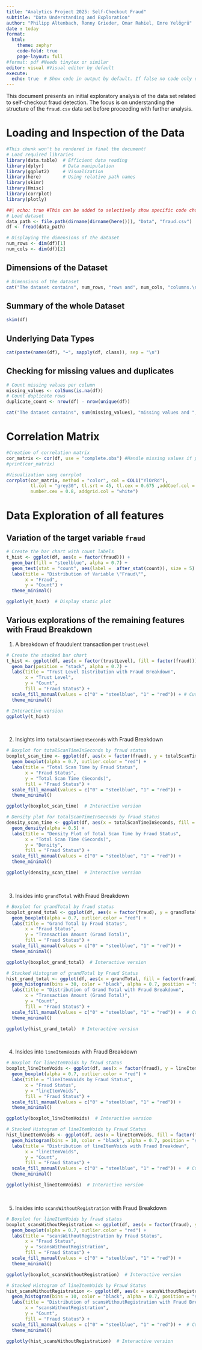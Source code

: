 ```yaml
---
title: "Analytics Project 2025: Self-Checkout Fraud"
subtitle: "Data Understanding and Exploration"
author: "Philipp Altenbach, Ronny Grieder, Omar Rahiel, Emre Yelögrü"
date : today
format:
  html:
    theme: zephyr
    code-fold: true
    page-layout: full
#format: pdf #Needs tinytex or similar
editor: visual #Visual editor by default
execute:
  echo: true  # Show code in output by default. If false no code only output.
---
```


This document presents an initial exploratory analysis of the data set related to self-checkout fraud detection. The focus is on understanding the structure of the `fraud.csv` data set before proceeding with further analysis.

# Loading and Inspection of the Data

```r
#This chunk won't be rendered in final the document!
# Load required libraries
library(data.table)  # Efficient data reading
library(dplyr)       # Data manipulation
library(ggplot2)     # Visualization
library(here)        # Using relative path names
library(skimr)
library(Hmisc)
library(corrplot)
library(plotly)
```

```r
##| echo: true #This can be added to selectively show specific code chunks.
# Load dataset
data_path <- file.path(dirname(dirname(here())), "Data", "fraud.csv")
df <- fread(data_path)
```

```r
# Displaying the dimensions of the dataset
num_rows <- dim(df)[1]
num_cols <- dim(df)[2]

```

## Dimensions of the Dataset

```r
# Dimensions of the dataset
cat("The dataset contains", num_rows, "rows and", num_cols, "columns.\n")

```

## Summary of the whole Dataset

```r
skim(df)
```

## Underlying Data Types

```r
cat(paste(names(df), "➡️", sapply(df, class)), sep = "\n")
```

## Checking for missing values and duplicates

```r
# Count missing values per column
missing_values <- colSums(is.na(df))
# Count duplicate rows
duplicate_count <- nrow(df) - nrow(unique(df))
```

```r
cat("The dataset contains", sum(missing_values), "missing values and ", duplicate_count, " duplicates.\n")
```

# Correlation Matrix

```r
#Creation of correlation matrix
cor_matrix <- cor(df, use = "complete.obs") #Handle missing values if present.
#print(cor_matrix)

#Visualization usng corrplot
corrplot(cor_matrix, method = "color", col = COL1("YlOrRd"),
         tl.col = "grey30", tl.srt = 45, tl.cex = 0.675 ,addCoef.col = "white", 
         number.cex = 0.8, addgrid.col = "white")
```

# Data Exploration of all features

## Variation of the target variable `fraud`

```r

# Create the bar chart with count labels
t_hist <- ggplot(df, aes(x = factor(fraud))) +  
  geom_bar(fill = "steelblue", alpha = 0.7) +  
  geom_text(stat = "count", aes(label =  after_stat(count)), size = 5) +  
  labs(title = "Distribution of Variable \"Fraud\"",
       x = "Fraud",
       y = "Count") +
  theme_minimal()

ggplotly(t_hist)  # Display static plot
```

## Various explorations of the remaining features with Fraud Breakdown

1.  A breakdown of fraudulent transaction per `trustLevel`

```r
# Create the stacked bar chart
t_hist <- ggplot(df, aes(x = factor(trustLevel), fill = factor(fraud))) +  
  geom_bar(position = "stack", alpha = 0.7) +  
  labs(title = "Trust Level Distribution with Fraud Breakdown",
       x = "Trust Level",
       y = "Count",
       fill = "Fraud Status") +
  scale_fill_manual(values = c("0" = "steelblue", "1" = "red")) + # Custom colors
  theme_minimal()

# Interactive version
ggplotly(t_hist)
```

<br>

2.  Insights into `totalScanTimeInSeconds` with Fraud Breakdown

::::: grid
::: g-col-6
```r
# Boxplot for totalScanTimeInSeconds by fraud status
boxplot_scan_time <- ggplot(df, aes(x = factor(fraud), y = totalScanTimeInSeconds, fill = factor(fraud))) +
  geom_boxplot(alpha = 0.7, outlier.color = "red") +  
  labs(title = "Total Scan Time by Fraud Status",
       x = "Fraud Status",
       y = "Total Scan Time (Seconds)",
       fill = "Fraud Status") +
  scale_fill_manual(values = c("0" = "steelblue", "1" = "red")) +  
  theme_minimal()

ggplotly(boxplot_scan_time)  # Interactive version
```
:::

::: g-col-6
```r
# Density plot for totalScanTimeInSeconds by fraud status
density_scan_time <- ggplot(df, aes(x = totalScanTimeInSeconds, fill = factor(fraud))) +
  geom_density(alpha = 0.5) +
  labs(title = "Density Plot of Total Scan Time by Fraud Status",
       x = "Total Scan Time (Seconds)",
       y = "Density",
       fill = "Fraud Status") +
  scale_fill_manual(values = c("0" = "steelblue", "1" = "red")) +
  theme_minimal()

ggplotly(density_scan_time)  # Interactive version
```
:::
:::::

<br>

3.  Insides into `grandTotal` with Fraud Breakdown

::::: grid
::: g-col-6
```r
# Boxplot for grandTotal by fraud status
boxplot_grand_total <- ggplot(df, aes(x = factor(fraud), y = grandTotal, fill = factor(fraud))) +
  geom_boxplot(alpha = 0.7, outlier.color = "red") +  
  labs(title = "Grand Total by Fraud Status",
       x = "Fraud Status",
       y = "Transaction Amount (Grand Total)",
       fill = "Fraud Status") +
  scale_fill_manual(values = c("0" = "steelblue", "1" = "red")) +  
  theme_minimal()

ggplotly(boxplot_grand_total)  # Interactive version
```
:::

::: g-col-6
```r
# Stacked Histogram of grandTotal by Fraud Status
hist_grand_total <- ggplot(df, aes(x = grandTotal, fill = factor(fraud))) +
  geom_histogram(bins = 30, color = "black", alpha = 0.7, position = "stack") +  
  labs(title = "Distribution of Grand Total with Fraud Breakdown",
       x = "Transaction Amount (Grand Total)",
       y = "Count",
       fill = "Fraud Status") +  
  scale_fill_manual(values = c("0" = "steelblue", "1" = "red")) +  # Custom colors
  theme_minimal()

ggplotly(hist_grand_total)  # Interactive version
```
:::
:::::

<br>

4.  Insides into `lineItemVoids` with Fraud Breakdown

::::: grid
::: g-col-6
```r
# Boxplot for lineItemVoids by fraud status
boxplot_lineItemVoids <- ggplot(df, aes(x = factor(fraud), y = lineItemVoids, fill = factor(fraud))) +
  geom_boxplot(alpha = 0.7, outlier.color = "red") +  
  labs(title = "lineItemVoids by Fraud Status",
       x = "Fraud Status",
       y = "lineItemVoids",
       fill = "Fraud Status") +
  scale_fill_manual(values = c("0" = "steelblue", "1" = "red")) +  
  theme_minimal()

ggplotly(boxplot_lineItemVoids)  # Interactive version
```
:::

::: g-col-6
```r
# Stacked Histogram of lineItemVoids by Fraud Status
hist_lineItemVoids <- ggplot(df, aes(x = lineItemVoids, fill = factor(fraud))) +
  geom_histogram(bins = 10, color = "black", alpha = 0.7, position = "stack") +  
  labs(title = "Distribution of lineItemVoids with Fraud Breakdown",
       x = "lineItemVoids",
       y = "Count",
       fill = "Fraud Status") +  
  scale_fill_manual(values = c("0" = "steelblue", "1" = "red")) +  # Custom colors
  theme_minimal()

ggplotly(hist_lineItemVoids)  # Interactive version

```
:::
:::::

<br>

5.  Insides into `scansWithoutRegistration` with Fraud Breakdown

::::: grid
::: g-col-6
```r
# Boxplot for lineItemVoids by fraud status
boxplot_scansWithoutRegistration <- ggplot(df, aes(x = factor(fraud), y = scansWithoutRegistration, fill = factor(fraud))) +
  geom_boxplot(alpha = 0.7, outlier.color = "red") +  
  labs(title = "scansWithoutRegistration by Fraud Status",
       x = "Fraud Status",
       y = "scansWithoutRegistration",
       fill = "Fraud Status") +
  scale_fill_manual(values = c("0" = "steelblue", "1" = "red")) +  
  theme_minimal()

ggplotly(boxplot_scansWithoutRegistration)  # Interactive version
```
:::

::: g-col-6
```r
# Stacked Histogram of lineItemVoids by Fraud Status
hist_scansWithoutRegistration <- ggplot(df, aes(x = scansWithoutRegistration, fill = factor(fraud))) +
  geom_histogram(bins = 10, color = "black", alpha = 0.7, position = "stack") +  
  labs(title = "Distribution of scansWithoutRegistration with Fraud Breakdown",
       x = "scansWithoutRegistration",
       y = "Count",
       fill = "Fraud Status") +  
  scale_fill_manual(values = c("0" = "steelblue", "1" = "red")) +  # Custom colors
  theme_minimal()

ggplotly(hist_scansWithoutRegistration)  # Interactive version

```
:::
:::::
